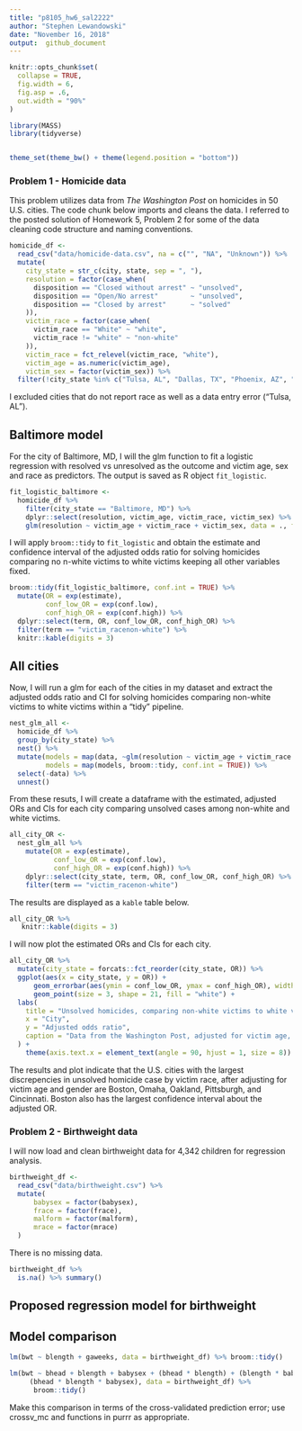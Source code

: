 ```yaml
---
title: "p8105_hw6_sal2222"
author: "Stephen Lewandowski"
date: "November 16, 2018"
output:  github_document
---
```


```r
knitr::opts_chunk$set(
  collapse = TRUE,
  fig.width = 6,
  fig.asp = .6,
  out.width = "90%"
)

library(MASS)
library(tidyverse)


theme_set(theme_bw() + theme(legend.position = "bottom"))
```

### Problem 1 - Homicide data

This problem utilizes data from _The Washington Post_ on homicides in 50 U.S. cities. The code chunk below imports and cleans the data. I referred to the posted solution of Homework 5, Problem 2 for some of the data cleaning code structure and naming conventions.

```r
homicide_df <- 
  read_csv("data/homicide-data.csv", na = c("", "NA", "Unknown")) %>%
  mutate(
    city_state = str_c(city, state, sep = ", "),
    resolution = factor(case_when(
      disposition == "Closed without arrest" ~ "unsolved",
      disposition == "Open/No arrest"        ~ "unsolved",
      disposition == "Closed by arrest"      ~ "solved"
    )),
    victim_race = factor(case_when(
      victim_race == "White" ~ "white",
      victim_race != "white" ~ "non-white"
    )),
    victim_race = fct_relevel(victim_race, "white"),
    victim_age = as.numeric(victim_age),
    victim_sex = factor(victim_sex)) %>% 
  filter(!city_state %in% c("Tulsa, AL", "Dallas, TX", "Phoenix, AZ", "Kansas City, MO")) 
```

I excluded cities that do not report race as well as a data entry error ("Tulsa, AL").

## Baltimore model

For the city of Baltimore, MD, I will the glm function to fit a logistic regression with resolved vs unresolved as the outcome and victim age, sex and race as predictors. The output is saved as R object `fit_logistic`. 

```r

fit_logistic_baltimore <- 
  homicide_df %>% 
    filter(city_state == "Baltimore, MD") %>% 
    dplyr::select(resolution, victim_age, victim_race, victim_sex) %>% 
    glm(resolution ~ victim_age + victim_race + victim_sex, data = ., family = binomial()) 

```

I will apply `broom::tidy` to `fit_logistic` and obtain the estimate and confidence interval of the adjusted odds ratio for solving homicides comparing no n-white victims to white victims keeping all other variables fixed.

```r

broom::tidy(fit_logistic_baltimore, conf.int = TRUE) %>% 
  mutate(OR = exp(estimate),
         conf_low_OR = exp(conf.low),
         conf_high_OR = exp(conf.high)) %>%
  dplyr::select(term, OR, conf_low_OR, conf_high_OR) %>%
  filter(term == "victim_racenon-white") %>% 
  knitr::kable(digits = 3)


```

## All cities

Now, I will run a glm for each of the cities in my dataset and extract the adjusted odds ratio and CI for solving homicides comparing non-white victims to white victims within a “tidy” pipeline.


```r

nest_glm_all <-
  homicide_df %>% 
  group_by(city_state) %>% 
  nest() %>% 
  mutate(models = map(data, ~glm(resolution ~ victim_age + victim_race + victim_sex, data = ., family = binomial())),
         models = map(models, broom::tidy, conf.int = TRUE)) %>% 
  select(-data) %>% 
  unnest()

```

From these resuts, I will create a dataframe with the estimated, adjusted ORs and CIs for each city comparing unsolved cases among non-white and white victims.

```r
all_city_OR <-
  nest_glm_all %>% 
    mutate(OR = exp(estimate),
           conf_low_OR = exp(conf.low),
           conf_high_OR = exp(conf.high)) %>%
    dplyr::select(city_state, term, OR, conf_low_OR, conf_high_OR) %>%
    filter(term == "victim_racenon-white")  

```

The results are displayed as a `kable` table below.
```r
all_city_OR %>%
   knitr::kable(digits = 3)
```

I will now plot the estimated ORs and CIs for each city.

```r

all_city_OR %>%
  mutate(city_state = forcats::fct_reorder(city_state, OR)) %>%
  ggplot(aes(x = city_state, y = OR)) + 
      geom_errorbar(aes(ymin = conf_low_OR, ymax = conf_high_OR), width = 0.2) +
      geom_point(size = 3, shape = 21, fill = "white") + 
  labs(
    title = "Unsolved homicides, comparing non-white victims to white victims",
    x = "City",
    y = "Adjusted odds ratio",
    caption = "Data from the Washington Post, adjusted for victim age, race, and gender."
  ) + 
    theme(axis.text.x = element_text(angle = 90, hjust = 1, size = 8))
```

The results and plot indicate that the U.S. cities with the largest discrepencies in unsolved homicide case by victim race, after adjusting for victim age and gender are Boston, Omaha, Oakland, Pittsburgh, and Cincinnati. Boston also has the largest confidence interval about the adjusted OR. 


### Problem 2 - Birthweight data

I will now load and clean birthweight data for 4,342 children for regression analysis.

```r
birthweight_df <- 
  read_csv("data/birthweight.csv") %>% 
  mutate(
      babysex = factor(babysex),
      frace = factor(frace),
      malform = factor(malform),
      mrace = factor(mrace)
  )
```

There is no missing data.

```r
birthweight_df %>% 
  is.na() %>% summary()

```

## Proposed regression model for birthweight




## Model comparison

```r
lm(bwt ~ blength + gaweeks, data = birthweight_df) %>% broom::tidy()


```


```r

lm(bwt ~ bhead + blength + babysex + (bhead * blength) + (blength * babysex) + (bhead * babysex) +
     (bhead * blength * babysex), data = birthweight_df) %>% 
      broom::tidy()

```



Make this comparison in terms of the cross-validated prediction error; use crossv_mc and functions in purrr as appropriate.
